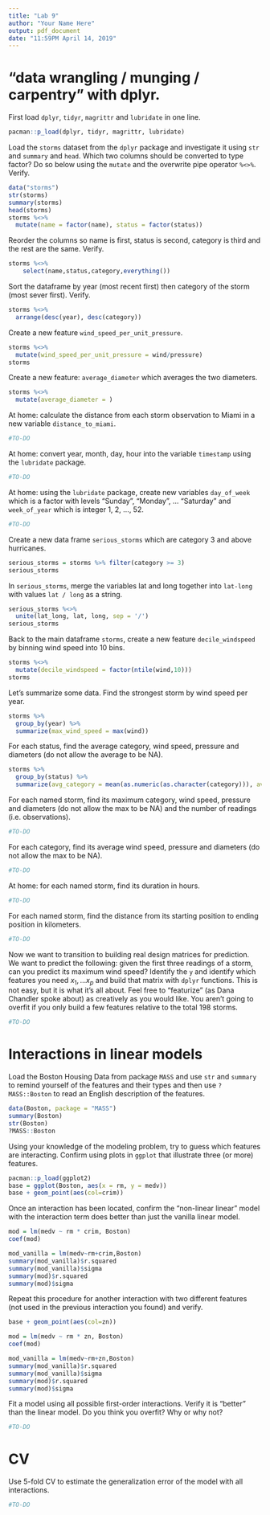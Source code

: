 ```yaml
---
title: "Lab 9"
author: "Your Name Here"
output: pdf_document
date: "11:59PM April 14, 2019"
---
```


# "data wrangling / munging / carpentry" with dplyr. 

First load `dplyr`, `tidyr`, `magrittr` and `lubridate` in one line.

```r
pacman::p_load(dplyr, tidyr, magrittr, lubridate)
```

Load the `storms` dataset from the `dplyr` package and investigate it using `str` and `summary` and `head`. Which two columns should be converted to type factor? Do so below using the `mutate` and the overwrite pipe operator `%<>%`. Verify.

```r
data("storms")
str(storms)
summary(storms)
head(storms)
storms %<>%
  mutate(name = factor(name), status = factor(status))
```

Reorder the columns so name is first, status is second, category is third and the rest are the same. Verify.

```r
storms %<>%
    select(name,status,category,everything())
```

Sort the dataframe by year (most recent first) then category of the storm (most sever first). Verify.

```r
storms %<>%
  arrange(desc(year), desc(category))
```

Create a new feature `wind_speed_per_unit_pressure`.

```r
storms %<>%
  mutate(wind_speed_per_unit_pressure = wind/pressure)
storms
```

Create a new feature: `average_diameter` which averages the two diameters.

```r
storms %<>%
  mutate(average_diameter = )
```

At home: calculate the distance from each storm observation to Miami in a new variable `distance_to_miami`.

```r
#TO-DO
```

At home: convert year, month, day, hour into the variable `timestamp` using the `lubridate` package.

```r
#TO-DO
```

At home: using the `lubridate` package, create new variables `day_of_week` which is a factor with levels "Sunday", "Monday", ... "Saturday" and `week_of_year` which is integer 1, 2, ..., 52.

```r
#TO-DO
```

Create a new data frame `serious_storms` which are category 3 and above hurricanes.

```r
serious_storms = storms %>% filter(category >= 3)
serious_storms
```

In `serious_storms`, merge the variables lat and long together into `lat-long` with values `lat / long` as a string.

```r
serious_storms %<>%
  unite(lat_long, lat, long, sep = '/')
serious_storms
```

Back to the main dataframe `storms`, create a new feature `decile_windspeed` by binning wind speed into 10 bins.

```r
storms %<>%
  mutate(decile_windspeed = factor(ntile(wind,10)))
storms
```

Let's summarize some data. Find the strongest storm by wind speed per year.

```r
storms %>%
  group_by(year) %>%
  summarize(max_wind_speed = max(wind))
```

For each status, find the average category, wind speed, pressure and diameters (do not allow the average to be NA).

```r
storms %>%
  group_by(status) %>%
  summarize(avg_category = mean(as.numeric(as.character(category))), avg_wind_speed = mean(wind), avg_pressure = mean(pressure), avg__ts_diameters = mean(ts_diameter, na.rm = TRUE), avg__hu_diameters = mean(hu_diameter, na.rm = TRUE) )
```

For each named storm, find its maximum category, wind speed, pressure and diameters (do not allow the max to be NA) and the number of readings (i.e. observations).

```r
#TO-DO
```

For each category, find its average wind speed, pressure and diameters (do not allow the max to be NA).

```r
#TO-DO
```


At home: for each named storm, find its duration in hours.

```r
#TO-DO
```

For each named storm, find the distance from its starting position to ending position in kilometers.

```r
#TO-DO
```

Now we want to transition to building real design matrices for prediction. We want to predict the following: given the first three readings of a storm, can you predict its maximum wind speed? Identify the `y` and identify which features you need $x_1, ... x_p$ and build that matrix with `dplyr` functions. This is not easy, but it is what it's all about. Feel free to "featurize" (as Dana Chandler spoke about) as creatively as you would like. You aren't going to overfit if you only build a few features relative to the total 198 storms.

```r
#TO-DO
```

# Interactions in linear models

Load the Boston Housing Data from package `MASS` and use `str` and `summary` to remind yourself of the features and their types and then use `?MASS::Boston` to read an English description of the features.

```r
data(Boston, package = "MASS")
summary(Boston)
str(Boston)
?MASS::Boston
```

Using your knowledge of the modeling problem, try to guess which features are interacting. Confirm using plots in `ggplot` that illustrate three (or more) features.

```r
pacman::p_load(ggplot2)
base = ggplot(Boston, aes(x = rm, y = medv))
base + geom_point(aes(col=crim))
```

Once an interaction has been located, confirm the "non-linear linear" model with the interaction term does better than just the vanilla linear model.

```r
mod = lm(medv ~ rm * crim, Boston)
coef(mod)

mod_vanilla = lm(medv~rm+crim,Boston)
summary(mod_vanilla)$r.squared
summary(mod_vanilla)$sigma
summary(mod)$r.squared
summary(mod)$sigma

```

Repeat this procedure for another interaction with two different features (not used in the previous interaction you found) and verify.

```r
base + geom_point(aes(col=zn))

mod = lm(medv ~ rm * zn, Boston)
coef(mod)

mod_vanilla = lm(medv~rm+zn,Boston)
summary(mod_vanilla)$r.squared
summary(mod_vanilla)$sigma
summary(mod)$r.squared
summary(mod)$sigma
```

Fit a model using all possible first-order interactions. Verify it is "better" than the linear model. Do you think you overfit? Why or why not?

```r
#TO-DO
```

# CV

Use 5-fold CV to estimate the generalization error of the model with all interactions.

```r
#TO-DO
```
